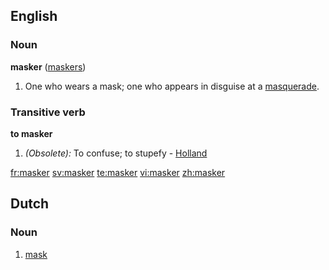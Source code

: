 ==English==
===Noun===
'''masker''' ([[maskers]])

#One who wears a mask; one who appears in disguise at a [[masquerade]].
{{seeCites}}

===Transitive verb===
'''to masker'''

#''(Obsolete):'' To confuse; to stupefy - [[Holland]]

[[fr:masker]]
[[sv:masker]]
[[te:masker]]
[[vi:masker]]
[[zh:masker]]

==Dutch==

===Noun===
{{nl-noun|maskers|maskertje}}

# [[mask]]
